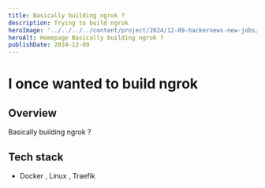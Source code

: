 ```yaml
---
title: Basically building ngrok ?
description: Trying to build ngrok
heroImage: '../../../../content/project/2024/12-09-hackernews-new-jobs/_images/river1.jpg'
heroAlt: Homepage Basically building ngrok ?
publishDate: 2024-12-09
---
```



# I once wanted to build ngrok


## Overview

Basically building ngrok ?

## Tech stack

- Docker , Linux , Traefik



